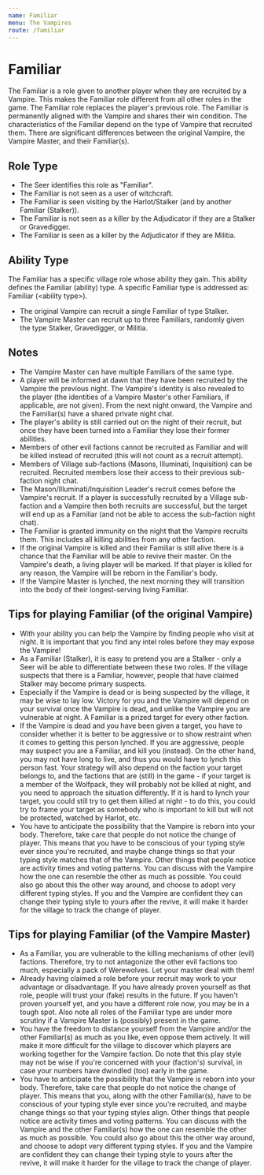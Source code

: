 ```yaml
---
name: Familiar
menu: The Vampires
route: /familiar
---
```


# Familiar

The Familiar is a role given to another player when they are recruited
by a Vampire. This makes the Familiar role different from all other
roles in the game. The Familiar role replaces the player's previous
role. The Familiar is permanently aligned with the Vampire and shares
their win condition. The characteristics of the Familiar depend on the
type of Vampire that recruited them. There are significant differences
between the original Vampire, the Vampire Master, and their Familiar(s).

## Role Type

  - The Seer identifies this role as "Familiar".
  - The Familiar is not seen as a user of witchcraft.
  - The Familiar is seen visiting by the Harlot/Stalker (and by another
    Familiar (Stalker)).
  - The Familiar is not seen as a killer by the Adjudicator if they are
    a Stalker or Gravedigger.
  - The Familiar is seen as a killer by the Adjudicator if they are
    Militia.

## Ability Type

The Familiar has a specific village role whose ability they gain. This
ability defines the Familiar (ability) type. A specific Familiar type is
addressed as: Familiar (\<ability type\>).

  - The original Vampire can recruit a single Familiar of type Stalker.
  - The Vampire Master can recruit up to three Familiars, randomly given
    the type Stalker, Gravedigger, or Militia.

## Notes

  - The Vampire Master can have multiple Familiars of the same type.
  - A player will be informed at dawn that they have been recruited by
    the Vampire the previous night. The Vampire's identity is also
    revealed to the player (the identities of a Vampire Master's other
    Familiars, if applicable, are not given). From the next night
    onward, the Vampire and the Familiar(s) have a shared private night
    chat.
  - The player's ability is still carried out on the night of their
    recruit, but once they have been turned into a Familiar they lose
    their former abilities.
  - Members of other evil factions cannot be recruited as Familiar and
    will be killed instead of recruited (this will not count as a
    recruit attempt).
  - Members of Village sub-factions (Masons, Illuminati, Inquisition)
    can be recruited. Recruited members lose their access to their
    previous sub-faction night chat.
  - The Mason/Illuminati/Inquisition Leader's recruit comes before the
    Vampire's recruit. If a player is successfully recruited by a
    Village sub-faction and a Vampire then both recruits are successful,
    but the target will end up as a Familiar (and not be able to access
    the sub-faction night chat).
  - The Familiar is granted immunity on the night that the Vampire
    recruits them. This includes all killing abilities from any other
    faction.
  - If the original Vampire is killed and their Familiar is still alive
    there is a chance that the Familiar will be able to revive their
    master. On the Vampire's death, a living player will be marked. If
    that player is killed for any reason, the Vampire will be reborn in
    the Familiar's body.
  - If the Vampire Master is lynched, the next morning they will
    transition into the body of their longest-serving living Familiar.

## Tips for playing Familiar (of the original Vampire)

  - With your ability you can help the Vampire by finding people who
    visit at night. It is important that you find any intel roles before
    they may expose the Vampire\!
  - As a Familiar (Stalker), it is easy to pretend you are a Stalker -
    only a Seer will be able to differentiate between these two roles.
    If the village suspects that there is a Familiar, however, people
    that have claimed Stalker may become primary suspects.
  - Especially if the Vampire is dead or is being suspected by the
    village, it may be wise to lay low. Victory for you and the Vampire
    will depend on your survival once the Vampire is dead, and unlike
    the Vampire you are vulnerable at night. A Familiar is a prized
    target for every other faction.
  - If the Vampire is dead and you have been given a target, you have to
    consider whether it is better to be aggressive or to show restraint
    when it comes to getting this person lynched. If you are aggressive,
    people may suspect you are a Familiar, and kill you (instead). On
    the other hand, you may not have long to live, and thus you would
    have to lynch this person fast. Your strategy will also depend on
    the faction your target belongs to, and the factions that are
    (still) in the game - if your target is a member of the Wolfpack,
    they will probably not be killed at night, and you need to approach
    the situation differently. If it is hard to lynch your target, you
    could still try to get them killed at night - to do this, you could
    try to frame your target as somebody who is important to kill but
    will not be protected, watched by Harlot, etc.
  - You have to anticipate the possibility that the Vampire is reborn
    into your body. Therefore, take care that people do not notice the
    change of player. This means that you have to be conscious of your
    typing style ever since you're recruited, and maybe change things so
    that your typing style matches that of the Vampire. Other things
    that people notice are activity times and voting patterns. You can
    discuss with the Vampire how the one can resemble the other as much
    as possible. You could also go about this the other way around, and
    choose to adopt very different typing styles. If you and the Vampire
    are confident they can change their typing style to yours after the
    revive, it will make it harder for the village to track the change
    of player.

## Tips for playing Familiar (of the Vampire Master)

  - As a Familiar, you are vulnerable to the killing mechanisms of other
    (evil) factions. Therefore, try to not antagonize the other evil
    factions too much, especially a pack of Werewolves. Let your master
    deal with them\!
  - Already having claimed a role before your recruit may work to your
    advantage or disadvantage. If you have already proven yourself as
    that role, people will trust your (fake) results in the future. If
    you haven't proven yourself yet, and you have a different role now,
    you may be in a tough spot. Also note all roles of the Familiar type
    are under more scrutiny if a Vampire Master is (possibly) present in
    the game.
  - You have the freedom to distance yourself from the Vampire and/or
    the other Familiar(s) as much as you like, even oppose them
    actively. It will make it more difficult for the village to discover
    which players are working together for the Vampire faction. Do note
    that this play style may not be wise if you're concerned with your
    (faction's) survival, in case your numbers have dwindled (too) early
    in the game.
  - You have to anticipate the possibility that the Vampire is reborn
    into your body. Therefore, take care that people do not notice the
    change of player. This means that you, along with the other
    Familiar(s), have to be conscious of your typing style ever since
    you're recruited, and maybe change things so that your typing styles
    align. Other things that people notice are activity times and voting
    patterns. You can discuss with the Vampire and the other Familiar(s)
    how the one can resemble the other as much as possible. You could
    also go about this the other way around, and choose to adopt very
    different typing styles. If you and the Vampire are confident they
    can change their typing style to yours after the revive, it will
    make it harder for the village to track the change of player.
